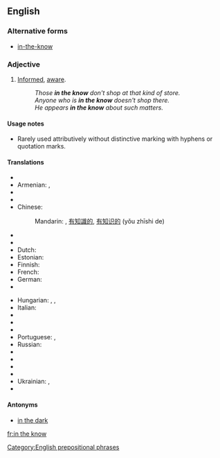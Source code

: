 ==English==

===Alternative forms===
* [[in-the-know]]

===Adjective===
{{en-adj|head=[[in]] [[the]] [[know]]}}

# [[informed|Informed]], [[aware]].
#: ''Those '''in the know''' don't shop at that kind of store.''
#: ''Anyone who is '''in the know''' doesn't shop there.''
#: ''He appears '''in the know''' about such matters.''

====Usage notes====
* Rarely used attributively without distinctive marking with hyphens or quotation marks.

====Translations====
{{trans-top|informed, aware}}
* {{trreq|ar}}
* Armenian: {{t|hy|տեղյակ|sc=Armn}}, {{t|hy|բիթի|sc=Armn}}
* {{trreq|bg}}
* {{trreq|ca}}
* Chinese:
*: Mandarin: {{t|cmn|知情|tr=zhīqíng|sc=Hani}}, [[有]][[知識]][[的]], [[有]][[知识]][[的]] (yǒu zhīshi de)
* {{trreq|cs}}
* {{trreq|da}}
* Dutch: {{t-|nl|ingeweid}}
* Estonian: {{t-|et|teadlik}}
* Finnish: {{t-|fi|tietävä}}
* French: {{t+|fr|au courant}}
* German: {{t+|de|eingeweiht}}
* {{trreq|hi}}
{{trans-mid}}
* Hungarian: {{t-|hu|tájékozott}}, {{t+|hu|beavatott}}, {{t-|hu|jól értesült}}
* Italian: {{t-|it|al corrente}}
* {{trreq|ja}}
* {{trreq|ko}}
* {{trreq|pl}}
* Portuguese: {{t-|pt|informado|m}}, {{t+|pt|atento|m}}
* Russian: {{t-|ru|в курсе|tr=v kúrse|sc=Cyrl}}
* {{trreq|sh}}
* {{trreq|es}}
* {{trreq|th}}
* {{trreq|tr}}
* Ukrainian: {{t+|uk|обізнаний|tr=obíznanyj|sc=Cyrl}}, {{t-|uk|в курсі|tr=v kúrsi|sc=Cyrl}}
* {{trreq|vi}}
{{trans-bottom}}

====Antonyms====
* [[in the dark]]

[[Category:English prepositional phrases]]

[[fr:in the know]]